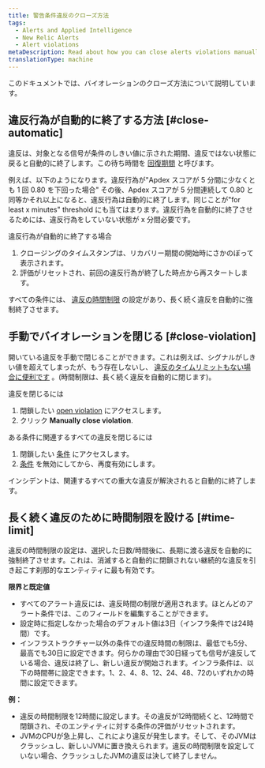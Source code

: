```yaml
---
title: 警告条件違反のクローズ方法
tags:
  - Alerts and Applied Intelligence
  - New Relic Alerts
  - Alert violations
metaDescription: Read about how you can close alerts violations manually and automatically.
translationType: machine
---
```


このドキュメントでは、バイオレーションのクローズ方法について説明しています。

## 違反行為が自動的に終了する方法 [#close-automatic]

違反は、対象となる信号が条件のしきい値に示された期間、違反ではない状態に戻ると自動的に終了します。この待ち時間を [回復期間](/docs/using-new-relic/welcome-new-relic/get-started/glossary#recovery-period) と呼びます。

例えば、以下のようになります。違反行為が"Apdex スコアが 5 分間に少なくとも 1 回 0.80 を下回った場合" その後、Apdex スコアが 5 分間連続して 0.80 と同等かそれ以上になると、違反行為は自動的に終了します。同じことが"for least x minutes" threshold にも当てはまります。違反行為を自動的に終了させるためには、違反行為をしていない状態が x 分間必要です。

違反行為が自動的に終了する場合

1. クロージングのタイムスタンプは、リカバリー期間の開始時にさかのぼって表示されます。
2. 評価がリセットされ、前回の違反行為が終了した時点から再スタートします。

すべての条件には、 [違反の時間制限](#time-limit) の設定があり、長く続く違反を自動的に強制終了させます。

## 手動でバイオレーションを閉じる [#close-violation]

開いている違反を手動で閉じることができます。これは例えば、シグナルがしきい値を超えてしまったが、もう存在しないし、 [違反のタイムリミットもない場合に便利です](#time-limit) 。(時間制限は、長く続く違反を自動的に閉じます)。

違反を閉じるには

1. 閉鎖したい [open violation](/docs/alerts/new-relic-alerts/reviewing-alert-incidents/view-violation-event-details-incidents#view-violations) にアクセスします。
2. クリック **Manually close violation**.

ある条件に関連するすべての違反を閉じるには

1. 閉鎖したい [条件](/docs/alerts/new-relic-alerts/defining-conditions/define-alert-conditions#alert-condition-view) にアクセスします。
2. [条件](/docs/alerts/new-relic-alerts/configuring-alert-policies/update-or-disable-policies-conditions#condition-on-off) を無効にしてから、再度有効にします。

<Callout variant="important">
  インシデントは、関連するすべての重大な違反が解決されると自動的に終了します。
</Callout>

## 長く続く違反のために時間制限を設ける [#time-limit]

違反の時間制限の設定は、選択した日数/時間後に、長期に渡る違反を自動的に強制終了させます。これは、消滅すると自動的に閉鎖されない継続的な違反を引き起こす刹那的なエンティティに最も有効です。

**限界と既定値**

* すべてのアラート違反には、違反時間の制限が適用されます。ほとんどのアラート条件では、このフィールドを編集することができます。
* 設定時に指定しなかった場合のデフォルト値は3日（インフラ条件では24時間）です。
* インフラストラクチャー以外の条件での違反時間の制限は、最低でも5分、最高でも30日に設定できます。何らかの理由で30日経っても信号が違反している場合、違反は終了し、新しい違反が開始されます。インフラ条件は、以下の時間帯に設定できます。1、2、4、8、12、24、48、72のいずれかの時間に設定できます。

**例：**

* 違反の時間制限を12時間に設定します。その違反が12時間続くと、12時間で閉鎖され、そのエンティティに対する条件の評価がリセットされます。
* JVMのCPUが急上昇し、これにより違反が発生します。そして、そのJVMはクラッシュし、新しいJVMに置き換えられます。違反の時間制限を設定していない場合、クラッシュしたJVMの違反は決して終了しません。
